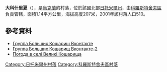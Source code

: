 {{coord|50|17|11|N|28|53|56|E|scale:30000|display=title}}

'''大科什里夏'''（{{lang-uk|Великі Кошарища}}），是[[烏克蘭|烏克蘭]]的村落，位於該國北部[[日托米爾州|日托米爾州]]，由[[科羅斯特舍夫區|科羅斯特舍夫區]]負責管轄，面積1.14平方公里，海拔高度207米，2001年該村落人口510。

==參考資料==
* [http://vkontakte.ru/club13464711 Группа Больших Кошарищ Вконтакте]
*[http://vkontakte.ru/club9586638 Группа Больших Кошарищ Вконтакте-2]
* [http://weather.in.ua/ua/zhitomirskaja/2969 Погода в селі Великі Кошарища]{{Wayback|url=http://weather.in.ua/ua/zhitomirskaja/2969 |date=20160305084313 }}

{{DEFAULTSORT:Великі Кошарища}}
[[Category:日托米爾州村落|Category:日托米爾州村落]]
[[Category:科羅斯特舍夫區村落|Category:科羅斯特舍夫區村落]]


{{Zhytomyr-geo-stub}}
